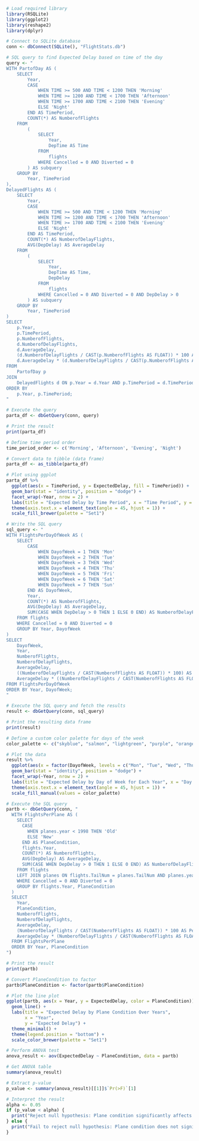 ```{r Import Libraries and Connecting Database}
# Load required library
library(RSQLite)
library(ggplot2)
library(reshape2)
library(dplyr)

# Connect to SQLite database
conn <- dbConnect(SQLite(), "FlightStats.db")
```
```{r PartA1}
# SQL query to find Expected Delay based on time of the day
query <- "
WITH PartofDay AS (
    SELECT
        Year,
        CASE
            WHEN TIME >= 500 AND TIME < 1200 THEN 'Morning'
            WHEN TIME >= 1200 AND TIME < 1700 THEN 'Afternoon'
            WHEN TIME >= 1700 AND TIME < 2100 THEN 'Evening'
            ELSE 'Night'
        END AS TimePeriod,
        COUNT(*) AS NumberofFlights
    FROM
        (
            SELECT
                Year,
                DepTime AS Time
            FROM
                flights
            WHERE Cancelled = 0 AND Diverted = 0
        ) AS subquery
    GROUP BY
        Year, TimePeriod
),
DelayedFlights AS (
    SELECT
        Year,
        CASE
            WHEN TIME >= 500 AND TIME < 1200 THEN 'Morning'
            WHEN TIME >= 1200 AND TIME < 1700 THEN 'Afternoon'
            WHEN TIME >= 1700 AND TIME < 2100 THEN 'Evening'
            ELSE 'Night'
        END AS TimePeriod,
        COUNT(*) AS NumberofDelayFlights,
        AVG(DepDelay) AS AverageDelay
    FROM
        (
            SELECT
                Year,
                DepTime AS Time,
                DepDelay
            FROM
                flights
            WHERE Cancelled = 0 AND Diverted = 0 AND DepDelay > 0 
        ) AS subquery
    GROUP BY
        Year, TimePeriod
)
SELECT
    p.Year,
    p.TimePeriod,
    p.NumberofFlights,
    d.NumberofDelayFlights,
    d.AverageDelay,
    (d.NumberofDelayFlights / CAST(p.NumberofFlights AS FLOAT)) * 100 AS Percentage_Chance_of_Delayed_Flights,
    d.AverageDelay * (d.NumberofDelayFlights / CAST(p.NumberofFlights AS FLOAT)) AS ExpectedDelay
FROM 
    PartofDay p
JOIN
    DelayedFlights d ON p.Year = d.Year AND p.TimePeriod = d.TimePeriod
ORDER BY
    p.Year, p.TimePeriod;
"

# Execute the query
parta_df <- dbGetQuery(conn, query)

# Print the result
print(parta_df)
```
```{r Plot PartA1}
# Define time period order
time_period_order <- c('Morning', 'Afternoon', 'Evening', 'Night')

# Convert data to tibble (data frame)
parta_df <- as_tibble(parta_df)

# Plot using ggplot
parta_df %>%
  ggplot(aes(x = TimePeriod, y = ExpectedDelay, fill = TimePeriod)) +
  geom_bar(stat = "identity", position = "dodge") +
  facet_wrap(~Year, nrow = 2) +
  labs(title = "Expected Delay by Time Period", x = "Time Period", y = "Expected Delay") +
  theme(axis.text.x = element_text(angle = 45, hjust = 1)) +
  scale_fill_brewer(palette = "Set1")
```
```{r PartA2}
# Write the SQL query
sql_query <- "
WITH FlightsPerDayOfWeek AS (
    SELECT 
        CASE
            WHEN DayofWeek = 1 THEN 'Mon' 
            WHEN DayofWeek = 2 THEN 'Tue'
            WHEN DayofWeek = 3 THEN 'Wed'
            WHEN DayofWeek = 4 THEN 'Thu'
            WHEN DayofWeek = 5 THEN 'Fri'
            WHEN DayofWeek = 6 THEN 'Sat'
            WHEN DayofWeek = 7 THEN 'Sun'
        END AS DayofWeek,
        Year,
        COUNT(*) AS NumberofFlights,
        AVG(DepDelay) AS AverageDelay,
        SUM(CASE WHEN DepDelay > 0 THEN 1 ELSE 0 END) AS NumberofDelayFlights
    FROM flights
    WHERE Cancelled = 0 AND Diverted = 0
    GROUP BY Year, DayofWeek
)
SELECT
    DayofWeek,
    Year,
    NumberofFlights,
    NumberofDelayFlights,
    AverageDelay,
    ((NumberofDelayFlights / CAST(NumberofFlights AS FLOAT)) * 100) AS Percentage_Chance_of_Delayed_Flights,
    AverageDelay * ((NumberofDelayFlights / CAST(NumberofFlights AS FLOAT)) * 100) / 100 AS ExpectedDelay
FROM FlightsPerDayOfWeek
ORDER BY Year, DayofWeek;
"

# Execute the SQL query and fetch the results
result <- dbGetQuery(conn, sql_query)

# Print the resulting data frame
print(result)
```
```{r Plot PartA2}
# Define a custom color palette for days of the week
color_palette <- c("skyblue", "salmon", "lightgreen", "purple", "orange", "yellow", "cyan")

# Plot the data
result %>%
  ggplot(aes(x = factor(DayofWeek, levels = c("Mon", "Tue", "Wed", "Thu", "Fri", "Sat", "Sun")), y = ExpectedDelay, fill = DayofWeek)) +
  geom_bar(stat = "identity", position = "dodge") +
  facet_wrap(~Year, nrow = 2) +
  labs(title = "Expected Delay by Day of Week for Each Year", x = "Day of Week", y = "Expected Delay") +
  theme(axis.text.x = element_text(angle = 45, hjust = 1)) +
  scale_fill_manual(values = color_palette)
```
```{r PartB}
# Execute the SQL query
partb <- dbGetQuery(conn, "
  WITH FlightsPerPlane AS (
    SELECT
      CASE
        WHEN planes.year < 1998 THEN 'Old'
        ELSE 'New'
      END AS PlaneCondition,
      flights.Year,
      COUNT(*) AS NumberofFlights,
      AVG(DepDelay) AS AverageDelay,
      SUM(CASE WHEN DepDelay > 0 THEN 1 ELSE 0 END) AS NumberofDelayFlights
    FROM flights 
    LEFT JOIN planes ON flights.TailNum = planes.TailNum AND planes.year != 'None' AND planes.year != 0
    WHERE Cancelled = 0 AND Diverted = 0
    GROUP BY flights.Year, PlaneCondition
  )
  SELECT
    Year,
    PlaneCondition,
    NumberofFlights,
    NumberofDelayFlights,
    AverageDelay,
    (NumberofDelayFlights / CAST(NumberofFlights AS FLOAT)) * 100 AS Percentage_Chance_of_Delayed_Flights,
    AverageDelay * (NumberofDelayFlights / CAST(NumberofFlights AS FLOAT)) AS ExpectedDelay
  FROM FlightsPerPlane
  ORDER BY Year, PlaneCondition
")

# Print the result
print(partb)
```
```{r Plot PartB}
# Convert PlaneCondition to factor
partb$PlaneCondition <- factor(partb$PlaneCondition)

# Plot the line plot
ggplot(partb, aes(x = Year, y = ExpectedDelay, color = PlaneCondition)) +
  geom_line() +
  labs(title = "Expected Delay by Plane Condition Over Years",
       x = "Year",
       y = "Expected Delay") +
  theme_minimal() +
  theme(legend.position = "bottom") +
  scale_color_brewer(palette = "Set1")

```
```{r Anova Test PartB}
# Perform ANOVA test
anova_result <- aov(ExpectedDelay ~ PlaneCondition, data = partb)

# Get ANOVA table
summary(anova_result)

# Extract p-value
p_value <- summary(anova_result)[[1]]$`Pr(>F)`[1]

# Interpret the result
alpha <- 0.05
if (p_value < alpha) {
  print("Reject null hypothesis: Plane condition significantly affects delay.")
} else {
  print("Fail to reject null hypothesis: Plane condition does not significantly affect delay.")
}
```
